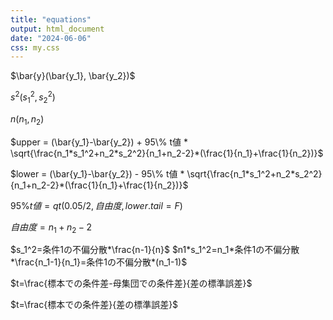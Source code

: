 ```yaml
---
title: "equations"
output: html_document
date: "2024-06-06"
css: my.css
---
```


$\bar{y}(\bar{y_1}, \bar{y_2})$

$s^2 (s^2_1, s^2_2)$

$n (n_1, n_2)$

$upper = (\bar{y_1}-\bar{y_2}) + 95\% t値 * \sqrt{\frac{n_1*s_1^2+n_2*s_2^2}{n_1+n_2-2}*(\frac{1}{n_1}+\frac{1}{n_2})}$

$lower = (\bar{y_1}-\bar{y_2}) - 95\% t値 * \sqrt{\frac{n_1*s_1^2+n_2*s_2^2}{n_1+n_2-2}*(\frac{1}{n_1}+\frac{1}{n_2})}$

$95\%t値=qt(0.05/2, 自由度, lower.tail=F)$

$自由度=n_1+n_2-2$

$s_1^2=条件1の不偏分散*\frac{n-1}{n}$
$n1*s_1^2=n_1*条件1の不偏分散*\frac{n_1-1}{n_1}=条件1の不偏分散*(n_1-1)$


$t=\frac{標本での条件差-母集団での条件差}{差の標準誤差}$

$t=\frac{標本での条件差}{差の標準誤差}$